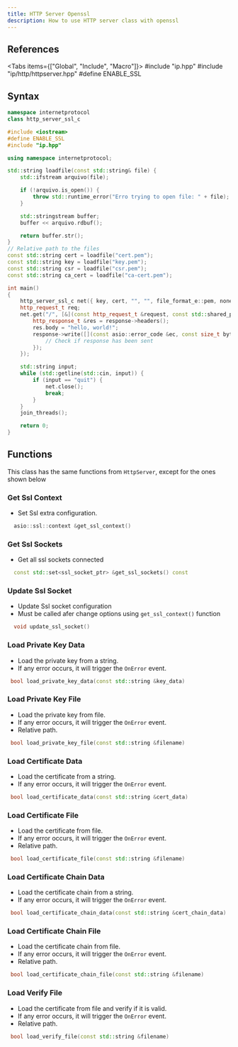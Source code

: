 ```yaml
---
title: HTTP Server Openssl
description: How to use HTTP server class with openssl
---
```



## References

<Tabs items={["Global", "Include", "Macro"]}>
    <Tab value="Global">#include "ip.hpp"</Tab>
    <Tab value="Include">#include "ip/http/httpserver.hpp"</Tab>
    <Tab value="Macro">#define ENABLE_SSL</Tab>
</Tabs>

## Syntax

```cpp
namespace internetprotocol
class http_server_ssl_c
```

```cpp
#include <iostream>
#define ENABLE_SSL
#include "ip.hpp"

using namespace internetprotocol;

std::string loadfile(const std::string& file) {
    std::ifstream arquivo(file);

    if (!arquivo.is_open()) {
        throw std::runtime_error("Erro trying to open file: " + file);
    }

    std::stringstream buffer;
    buffer << arquivo.rdbuf();

    return buffer.str();
}
// Relative path to the files
const std::string cert = loadfile("cert.pem");
const std::string key = loadfile("key.pem");
const std::string csr = loadfile("csr.pem");
const std::string ca_cert = loadfile("ca-cert.pem");

int main()
{
    http_server_ssl_c net({ key, cert, "", "", file_format_e::pem, none, "" });
    http_request_t req;
    net.get("/", [&](const http_request_t &request, const std::shared_ptr<http_remote_c> &response) {
        http_response_t &res = response->headers();
        res.body = "hello, world!";
        response->write([](const asio::error_code &ec, const size_t bytes_sent) {
            // Check if response has been sent
        });
    });

    std::string input;
    while (std::getline(std::cin, input)) {
        if (input == "quit") {
            net.close();
            break;
        }
    }
    join_threads();

    return 0;
}
```

## Functions

This class has the same functions from `HttpServer`, except for the ones shown below

### Get Ssl Context

-   Set Ssl extra configuration.

```cpp
  asio::ssl::context &get_ssl_context()
```

### Get Ssl Sockets

-   Get all ssl sockets connected

```cpp
  const std::set<ssl_socket_ptr> &get_ssl_sockets() const
```

### Update Ssl Socket

-   Update Ssl socket configuration
-   Must be called afer change options using `get_ssl_context()` function

```cpp
  void update_ssl_socket()
```

### Load Private Key Data

-   Load the private key from a string.
-   If any error occurs, it will trigger the `OnError` event.

```cpp
 bool load_private_key_data(const std::string &key_data)
```

### Load Private Key File

-   Load the private key from file.
-   If any error occurs, it will trigger the `OnError` event.
-   Relative path.

```cpp
 bool load_private_key_file(const std::string &filename)
```

### Load Certificate Data

-   Load the certificate from a string.
-   If any error occurs, it will trigger the `OnError` event.

```cpp
 bool load_certificate_data(const std::string &cert_data)
```

### Load Certificate File

-   Load the certificate from file.
-   If any error occurs, it will trigger the `OnError` event.
-   Relative path.

```cpp
 bool load_certificate_file(const std::string &filename)
```

### Load Certificate Chain Data

-   Load the certificate chain from a string.
-   If any error occurs, it will trigger the `OnError` event.

```cpp
 bool load_certificate_chain_data(const std::string &cert_chain_data)
```

### Load Certificate Chain File

-   Load the certificate chain from file.
-   If any error occurs, it will trigger the `OnError` event.
-   Relative path.

```cpp
 bool load_certificate_chain_file(const std::string &filename)
```

### Load Verify File

-   Load the certificate from file and verify if it is valid.
-   If any error occurs, it will trigger the `OnError` event.
-   Relative path.

```cpp
 bool load_verify_file(const std::string &filename)
```